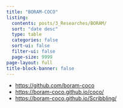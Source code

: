 ```yaml
---
title: "BORAM-COCO"
listing:
  contents: posts/3_Researches/BORAM/
  sort: "date desc"
  type: table
  categories: false
  sort-ui: false
  filter-ui: false
  page-size: 9999
page-layout: full
title-block-banner: false
---
```


- <https://github.com/boram-coco> 
- <https://boram-coco.github.io/coco/>
- <https://boram-coco.github.io/Scribbling/>

